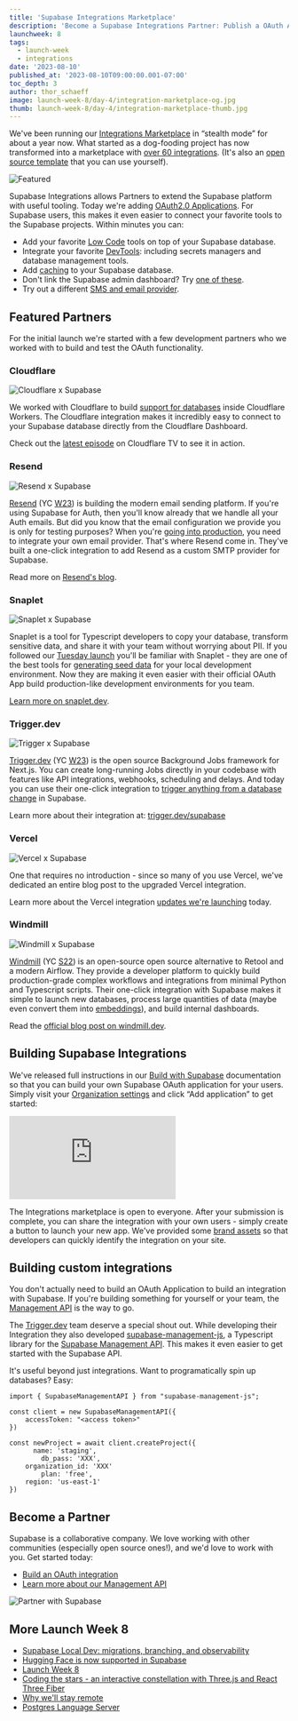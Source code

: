 ```yaml
---
title: 'Supabase Integrations Marketplace'
description: 'Become a Supabase Integrations Partner: Publish a OAuth Apps and Build with Supabase.'
launchweek: 8
tags:
  - launch-week
  - integrations
date: '2023-08-10'
published_at: '2023-08-10T09:00:00.001-07:00'
toc_depth: 3
author: thor_schaeff
image: launch-week-8/day-4/integration-marketplace-og.jpg
thumb: launch-week-8/day-4/integration-marketplace-thumb.jpg
---
```


We've been running our [Integrations Marketplace](/partners) in “stealth mode” for about a year now. What started as a dog-fooding project has now transformed into a marketplace with [over 60 integrations](/partners/integrations). (It's also an [open source template](https://vercel.com/templates/next.js/supabase-partner-gallery) that you can use yourself).

![Featured](/images/blog/launch-week-8/day-4/featured-integrations.png)

Supabase Integrations allows Partners to extend the Supabase platform with useful tooling. Today we're adding [OAuth2.0 Applications](https://supabase.com/docs/guides/platform/oauth-apps/publish-an-oauth-app). For Supabase users, this makes it even easier to connect your favorite tools to the Supabase projects. Within minutes you can:

- Add your favorite [Low Code](https://supabase.com/partners/integrations#low-code) tools on top of your Supabase database.
- Integrate your favorite [DevTools](https://supabase.com/partners/integrations#devtools): including secrets managers and database management tools.
- Add [caching](https://supabase.com/partners/integrations#caching%20/%20offline-first) to your Supabase database.
- Don't link the Supabase admin dashboard? Try [one of these](https://supabase.com/partners/integrations#data%20platform).
- Try out a different [SMS and email provider](https://supabase.com/partners/integrations#messaging).

## Featured Partners

For the initial launch we're started with a few development partners who we worked with to build and test the OAuth functionality.

### Cloudflare

![Cloudflare x Supabase](/images/blog/launch-week-8/day-4/marketplace-cloudflare.jpg)

We worked with Cloudflare to build [support for databases](https://blog.cloudflare.com/announcing-database-integrations/) inside Cloudflare Workers. The Cloudflare integration makes it incredibly easy to connect to your Supabase database directly from the Cloudflare Dashboard.

Check out the [latest episode](https://cloudflare.tv/event/using-supabase-with-cloudflare-workers/dgM90RgD) on Cloudflare TV to see it in action.

### Resend

![Resend x Supabase](/images/blog/launch-week-8/day-4/marketplace-resend.jpg)

[Resend](https://resend.com) (YC [W23](https://www.ycombinator.com/companies/resend)) is building the modern email sending platform. If you're using Supabase for Auth, then you'll know already that we handle all your Auth emails. But did you know that the email configuration we provide you is only for testing purposes? When you're [going into production](https://supabase.com/docs/guides/platform/going-into-prod#restricted-access-levels-for-team-members), you need to integrate your own email provider. That's where Resend come in. They've built a one-click integration to add Resend as a custom SMTP provider for Supabase.

Read more on [Resend's blog](https://resend.com/blog/how-to-configure-supabase-to-send-emails-from-your-domain).

### Snaplet

![Snaplet x Supabase](/images/blog/launch-week-8/day-4/marketplace-snaplet.jpg)

Snaplet is a tool for Typescript developers to copy your database, transform sensitive data, and share it with your team without worrying about PII. If you followed our [Tuesday launch](https://supabase.com/blog/supabase-local-dev#database-seeding) you'll be familiar with Snaplet - they are one of the best tools for [generating seed data](https://supabase.com/docs/guides/cli/seeding-your-database#generating-seed-data) for your local development environment. Now they are making it even easier with their official OAuth App build production-like development environments for you team.

[Learn more on snaplet.dev](https://www.snaplet.dev/post/now-live-supabase-x-snaplet-integration).

### Trigger.dev

![Trigger x Supabase](/images/blog/launch-week-8/day-4/marketplace-triggerdev.jpg)

[Trigger.dev](http://trigger.dev/) (YC [W23](https://www.ycombinator.com/companies/trigger-dev)) is the open source Background Jobs framework for Next.js. You can create long-running Jobs directly in your codebase with features like API integrations, webhooks, scheduling and delays. And today you can use their one-click integration to [trigger anything from a database change](https://trigger.dev/supabase) in Supabase.

Learn more about their integration at: [trigger.dev/supabase](http://trigger.dev/supabase)

### Vercel

![Vercel x Supabase](/images/blog/launch-week-8/day-4/marketplace-vercel.jpg)

One that requires no introduction - since so many of you use Vercel, we've dedicated an entire blog post to the upgraded Vercel integration.

Learn more about the Vercel integration [updates we're launching](/blog/using-supabase-with-vercel) today.

### Windmill

![Windmill x Supabase](/images/blog/launch-week-8/day-4/marketplace-windmill.jpg)

[Windmill](https://windmill.dev) (YC [S22](https://www.ycombinator.com/companies/windmill)) is an open-source open source alternative to Retool and a modern Airflow. They provide a developer platform to quickly build production-grade complex workflows and integrations from minimal Python and Typescript scripts. Their one-click integration with Supabase makes it simple to launch new databases, process large quantities of data (maybe even convert them into [embeddings](https://supabase.com/vector)), and build internal dashboards.

Read the [official blog post on windmill.dev](https://www.windmill.dev/blog/2023/08/10/supabase-partnership).

## Building Supabase Integrations

We've released full instructions in our [Build with Supabase](https://supabase.com/docs/guides/platform/oauth-apps/build-a-supabase-integration) documentation so that you can build your own Supabase OAuth application for your users. Simply visit your [Organization settings](https://supabase.com/dashboard/org/_/apps) and click “Add application” to get started:

<div className="video-container">
  <iframe
    className="w-full"
    src="https://www.youtube-nocookie.com/embed/gtJo1lTxHfs"
    title="YouTube video player"
    frameBorder="0"
    allow="accelerometer; autoplay; clipboard-write; encrypted-media; gyroscope; picture-in-picture; web-share"
    allowfullscreen
  ></iframe>
</div>

The Integrations marketplace is open to everyone. After your submission is complete, you can share the integration with your own users - simply create a button to launch your new app. We've provided some [brand assets](https://supabase.com/brand-assets) so that developers can quickly identify the integration on your site.

## Building custom integrations

You don't actually need to build an OAuth Application to build an integration with Supabase. If you're building something for yourself or your team, the [Management API](https://supabase.com/docs/reference/api/introduction) is the way to go.

The [Trigger.dev](https://trigger.dev) team deserve a special shout out. While developing their Integration they also developed [supabase-management-js](https://github.com/supabase-community/supabase-management-js), a Typescript library for the [Supabase Management API](/docs/reference/api/introduction). This makes it even easier to get started with the Supabase API.

It's useful beyond just integrations. Want to programatically spin up databases? Easy:

```tsx
import { SupabaseManagementAPI } from "supabase-management-js";

const client = new SupabaseManagementAPI({
	accessToken: "<access token>"
})

const newProject = await client.createProject({
	  name: 'staging',
		db_pass: 'XXX',
    organization_id: 'XXX'
		plan: 'free',
    region: 'us-east-1'
})
```

## Become a Partner

Supabase is a collaborative company. We love working with other communities (especially open source ones!), and we'd love to work with you. Get started today:

- [Build an OAuth integration](/docs/guides/platform/oauth-apps/build-a-supabase-integration)
- [Learn more about our Management API](/docs/reference/api/introduction)

![Partner with Supabase](/images/blog/launch-week-8/day-4/partner-with-supabase.png)

## More Launch Week 8

- [Supabase Local Dev: migrations, branching, and observability](/blog/supabase-local-dev)
- [Hugging Face is now supported in Supabase](/blog/hugging-face-supabase)
- [Launch Week 8](/launch-week)
- [Coding the stars - an interactive constellation with Three.js and React Three Fiber](/blog/interactive-constellation-threejs-react-three-fiber)
- [Why we'll stay remote](/blog/why-supabase-remote)
- [Postgres Language Server](https://github.com/supabase/postgres_lsp)
